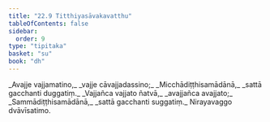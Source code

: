 ```yaml
---
title: "22.9 Titthiyasāvakavatthu"
tableOfContents: false
sidebar:
  order: 9
type: "tipitaka"
basket: "su"
book: "dh"
---
```



<DynamicBreadcrumb />

<Division number="318" book="dh">

<Paragraph number="342" type="verses" book="dh">
_Avajje vajjamatino,_  
_vajje cāvajjadassino;_  
_Micchādiṭṭhisamādānā,_  
_sattā gacchanti duggatiṃ._  

</Paragraph>

</Division>
<Division number="319" book="dh">

<Paragraph number="343" type="verses" book="dh">
_Vajjañca vajjato ñatvā,_  
_avajjañca avajjato;_  
_Sammādiṭṭhisamādānā,_  
_sattā gacchanti suggatiṃ._  


</Paragraph>
</Division>

<Paragraph number="344" type="center" book="dh">
Nirayavaggo dvāvīsatimo.
</Paragraph>